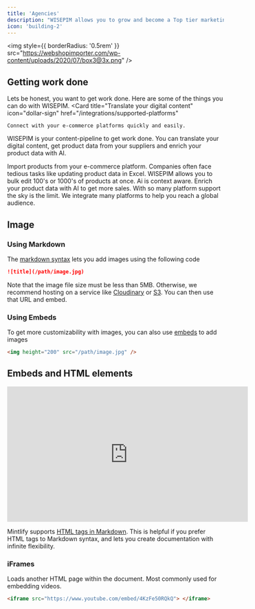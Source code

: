 ```yaml
---
title: 'Agencies'
description: "WISEPIM allows you to grow and become a Top tier marketing agency."
icon: 'building-2'
---
```



<img
  style={{ borderRadius: '0.5rem' }}
  src="https://webshopimporter.com/wp-content/uploads/2020/07/box3@3x.png"
/>

## Getting work done

Lets be honest, you want to get work done. Here are some of the things you can do with WISEPIM.
<CardGroup cols={1}>
  <Card
    title="Translate your digital content"
    icon="dollar-sign"
    href="/integrations/supported-platforms"
  >
    Connect with your e-commerce platforms quickly and easily.
  </Card>
</CardGroup>

WISEPIM is your content-pipeline to get work done. You can translate your digital content, get product data from your suppliers and enrich your product data with AI.



<CardGroup cols={2}>
  <Card
    title="Translate to any language"
    icon="file-import"
    href="/essentials/importing-products"
  >
    Import products from your e-commerce platform.
  </Card>
  <Card
    title="No more Excel pain"
    icon="table-list"
    href="/essentials/bulk-editing"
  >
    Companies often face tedious tasks like updating product data in Excel. WISEPIM allows you to bulk edit 100's or 1000's of products at once.
  </Card>
  <Card
    title="Enrich Products"
    icon="wand-magic-sparkles"
    href="/essentials/enriching-products"
  >
    Ai is context aware. Enrich your product data with AI to get more sales.
  </Card>
  <Card
    title="Reach a global audience"
    icon="file-export"
    href="/essentials/exporting-products"
  >
    With so many platform support the sky is the limit. We integrate many platforms to help you reach a global audience.
  </Card>
</CardGroup>













## Image

### Using Markdown

The [markdown syntax](https://www.markdownguide.org/basic-syntax/#images) lets you add images using the following code

```md
![title](/path/image.jpg)
```

Note that the image file size must be less than 5MB. Otherwise, we recommend hosting on a service like [Cloudinary](https://cloudinary.com/) or [S3](https://aws.amazon.com/s3/). You can then use that URL and embed.

### Using Embeds

To get more customizability with images, you can also use [embeds](/writing-content/embed) to add images

```html
<img height="200" src="/path/image.jpg" />
```

## Embeds and HTML elements

<iframe
  width="560"
  height="315"
  src="https://www.youtube.com/embed/4KzFe50RQkQ"
  title="YouTube video player"
  frameBorder="0"
  allow="accelerometer; autoplay; clipboard-write; encrypted-media; gyroscope; picture-in-picture"
  allowFullScreen
  style={{ width: '100%', borderRadius: '0.5rem' }}
></iframe>

<br />

<Tip>

Mintlify supports [HTML tags in Markdown](https://www.markdownguide.org/basic-syntax/#html). This is helpful if you prefer HTML tags to Markdown syntax, and lets you create documentation with infinite flexibility.

</Tip>

### iFrames

Loads another HTML page within the document. Most commonly used for embedding videos.

```html
<iframe src="https://www.youtube.com/embed/4KzFe50RQkQ"> </iframe>
```
